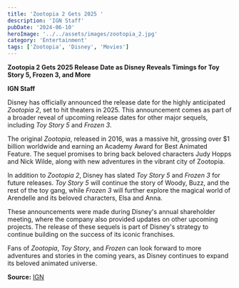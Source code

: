 ```yaml
---
title: 'Zootopia 2 Gets 2025 '
description: 'IGN Staff'
pubDate: '2024-06-10'
heroImage: '../../assets/images/zootopia_2.jpg'
category: 'Entertainment'
tags: ['Zootopia', 'Disney', 'Movies']
---
```


**Zootopia 2 Gets 2025 Release Date as Disney Reveals Timings for Toy Story 5, Frozen 3, and More**

**IGN Staff**

Disney has officially announced the release date for the highly anticipated _Zootopia 2_, set to hit theaters in 2025. This announcement comes as part of a broader reveal of upcoming release dates for other major sequels, including _Toy Story 5_ and _Frozen 3_.

The original _Zootopia_, released in 2016, was a massive hit, grossing over $1 billion worldwide and earning an Academy Award for Best Animated Feature. The sequel promises to bring back beloved characters Judy Hopps and Nick Wilde, along with new adventures in the vibrant city of Zootopia.

In addition to _Zootopia 2_, Disney has slated _Toy Story 5_ and _Frozen 3_ for future releases. _Toy Story 5_ will continue the story of Woody, Buzz, and the rest of the toy gang, while _Frozen 3_ will further explore the magical world of Arendelle and its beloved characters, Elsa and Anna.

These announcements were made during Disney's annual shareholder meeting, where the company also provided updates on other upcoming projects. The release of these sequels is part of Disney's strategy to continue building on the success of its iconic franchises.

Fans of _Zootopia_, _Toy Story_, and _Frozen_ can look forward to more adventures and stories in the coming years, as Disney continues to expand its beloved animated universe.

**Source:** [IGN](https://www.ign.com/articles/zootopia-2-gets-2025-release-date-as-disney-reveals-timings-for-toy-story-5-frozen-3-and-more)
